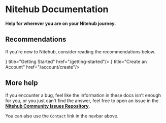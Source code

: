 
# Nitehub Documentation

**Help for wherever you are on your Nitehub journey.**

## Recommendations

If you're new to Nitehub, consider reading the recommendations below.

<Cards>
  <Card icon={<svg xmlns="http://www.w3.org/2000/svg" width="24" height="24" viewBox="0 0 24 24" fill="none" stroke="currentColor" stroke-width={2} stroke-linecap="round" stroke-linejoin="round">
    <path d="M18.36 6.64a9 9 0 1 1-12.73 0" />
    <line x1="12" y1="2" x2="12" y2="12" />
  </svg>} title="Getting Started" href="/getting-started"/>
  <Card icon={<svg
  xmlns="http://www.w3.org/2000/svg" width="24" height="24" viewBox="0 0 24 24" fill="none" stroke="currentColor" stroke-width={2} stroke-linecap="round" stroke-linejoin="round">
  <path d="M19 21v-2a4 4 0 0 0-4-4H9a4 4 0 0 0-4 4v2" />
  <circle cx="12" cy="7" r="4" />
</svg>
} title="Create an Account" href="/account/create"/>
</Cards>

## More help

If you encounter a bug, feel like the information in these docs isn't enough for you, or you just can't find the answer, feel free to open an issue in the **[Nitehub Community Issues Repository](https://git.c-eo.repl.co/nitehub/nitehub)**.

You can also use the `Contact` link in the navbar above.
